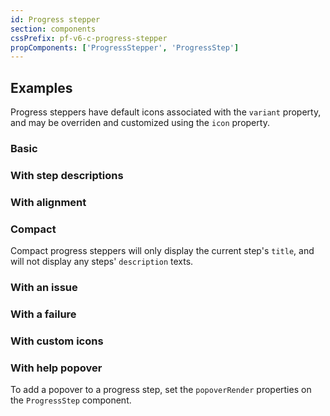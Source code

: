 ```yaml
---
id: Progress stepper
section: components
cssPrefix: pf-v6-c-progress-stepper
propComponents: ['ProgressStepper', 'ProgressStep']
---
```



## Examples

Progress steppers have default icons associated with the `variant` property, and may be overriden and customized using the `icon` property.

### Basic



<LiveExample src={ProgressStepperBasic} />

### With step descriptions



<LiveExample src={ProgressStepperBasicWithDescription} />

### With alignment



<LiveExample src={ProgressStepperBasicWithAlignment} />

### Compact

Compact progress steppers will only display the current step's `title`, and will not display any steps' `description` texts.



<LiveExample src={ProgressStepperCompact} />

### With an issue



<LiveExample src={ProgressStepperBasicIssue} />

### With a failure



<LiveExample src={ProgressStepperBasicFailure} />

### With custom icons



<LiveExample src={ProgressStepperCustomIcons} />

### With help popover

To add a popover to a progress step, set the `popoverRender` properties on the `ProgressStep` component.



<LiveExample src={ProgressStepperHelpPopover} />

